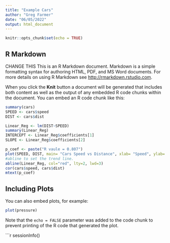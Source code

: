 ```yaml
---
title: "Example Cars"
author: "Greg Farmer"
date: "06/05/2022"
output: html_document
---
```


```r
knitr::opts_chunk$set(echo = TRUE)
```

## R Markdown
CHANGE THIS
This is an R Markdown document. Markdown is a simple formatting syntax for authoring HTML, PDF, and MS Word documents. For more details on using R Markdown see <http://rmarkdown.rstudio.com>.

When you click the **Knit** button a document will be generated that includes both content as well as the output of any embedded R code chunks within the document. You can embed an R code chunk like this:

```r
summary(cars)
SPEED <- cars$speed
DIST <- cars$dist

Linear_Reg <- lm(DIST~SPEED)
summary(Linear_Reg)
INTERCEPT <- Linear_Reg$coefficients[1]
SLOPE <- Linear_Reg$coefficients[2]

p_coef <- paste("R vaule = 0.807")
plot(SPEED, DIST, main= "Cars Speed vs Distance", xlab= "Speed", ylab= "Distance")
#abline to set the trend line. 
abline(Linear_Reg, col="red", lty=2, lwd=3)
cor(cars$speed, cars$dist)
mtext(p_coef)

```

## Including Plots

You can also embed plots, for example:

```r
plot(pressure)
```

Note that the `echo = FALSE` parameter was added to the code chunk to prevent printing of the R code that generated the plot.

```r
sessionInfo()
